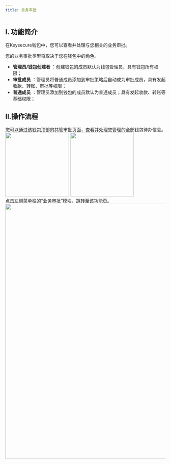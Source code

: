 ```yaml
---
title: 业务审批
---
```


## I. 功能简介

在Keysecure钱包中，您可以查看并处理与您相关的业务审批。

您的业务审批类型将取决于您在钱包中的角色。
- **管理员/钱包创建者** ：创建钱包的成员默认为钱包管理员，具有钱包所有权限；
- **审批成员** ：管理员将普通成员添加到审批策略后自动成为审批成员，具有发起收款、转账、审批等权限；
- **普通成员** ：管理员添加到钱包的成员默认为普通成员；具有发起收款、转账等基础权限；


## II.操作流程

<Steps>
<Step title="在APP中查看待办审批">
您可以通过该钱包顶部的共管审批页面，查看并处理您管理的全部钱包待办信息。
<div className="w-full flex items-center justify-center">
<CardGroup cols={2}>
    <img src="/images/custody-guide/transfer8cn.png" width="200"/>
    <img src="/images/custody-guide/transfer9cn.png" width="200"/>
</CardGroup>
</div>
</Step>

<Step title="在PC 端中查看待办审批">
点击左侧菜单栏的“业务审批”模块，跳转至该功能页。

<div className="w-full flex items-center justify-center">
    <img src="/images/custody-guide/transfer7cn.png" width="800"/>
</div>

</Step>
</Steps>


